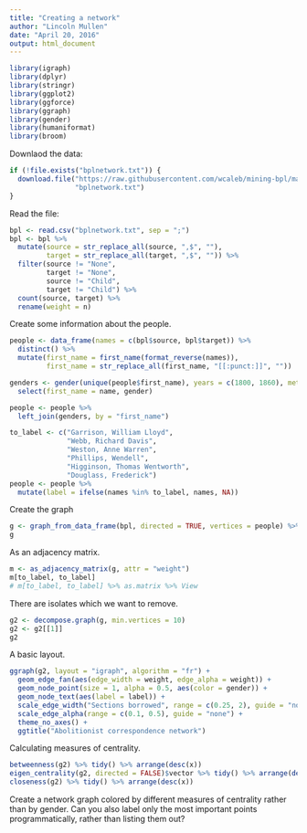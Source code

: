```yaml
---
title: "Creating a network"
author: "Lincoln Mullen"
date: "April 20, 2016"
output: html_document
---
```


```r
library(igraph)
library(dplyr)
library(stringr)
library(ggplot2)
library(ggforce)
library(ggraph)
library(gender)
library(humaniformat)
library(broom)
```

Downlaod the data:

```r
if (!file.exists("bplnetwork.txt")) {
  download.file("https://raw.githubusercontent.com/wcaleb/mining-bpl/master/bplnetwork.txt",
                "bplnetwork.txt")
}
```

Read the file:

```r
bpl <- read.csv("bplnetwork.txt", sep = ";")
bpl <- bpl %>% 
  mutate(source = str_replace_all(source, ",$", ""),
         target = str_replace_all(target, ",$", "")) %>% 
  filter(source != "None",
         target != "None",
         source != "Child",
         target != "Child") %>% 
  count(source, target) %>% 
  rename(weight = n)
```

Create some information about the people.

```r
people <- data_frame(names = c(bpl$source, bpl$target)) %>% 
  distinct() %>% 
  mutate(first_name = first_name(format_reverse(names)),
         first_name = str_replace_all(first_name, "[[:punct:]]", ""))

genders <- gender(unique(people$first_name), years = c(1800, 1860), method = "ipums") %>% 
  select(first_name = name, gender)

people <- people %>% 
  left_join(genders, by = "first_name")

to_label <- c("Garrison, William Lloyd",
              "Webb, Richard Davis",
              "Weston, Anne Warren", 
              "Phillips, Wendell",
              "Higginson, Thomas Wentworth",
              "Douglass, Frederick")
people <- people %>% 
  mutate(label = ifelse(names %in% to_label, names, NA))
```


Create the graph

```r
g <- graph_from_data_frame(bpl, directed = TRUE, vertices = people) %>% as_tbl_graph()
g
```

As an adjacency matrix.

```r
m <- as_adjacency_matrix(g, attr = "weight")
m[to_label, to_label] 
# m[to_label, to_label] %>% as.matrix %>% View
```

There are isolates which we want to remove.

```r
g2 <- decompose.graph(g, min.vertices = 10) 
g2 <- g2[[1]]
g2
```

A basic layout.

```r
ggraph(g2, layout = "igraph", algorithm = "fr") +
  geom_edge_fan(aes(edge_width = weight, edge_alpha = weight)) +
  geom_node_point(size = 1, alpha = 0.5, aes(color = gender)) +
  geom_node_text(aes(label = label)) +
  scale_edge_width("Sections borrowed", range = c(0.25, 2), guide = "none") + 
  scale_edge_alpha(range = c(0.1, 0.5), guide = "none") +
  theme_no_axes() +
  ggtitle("Abolitionist correspondence network") 
```

Calculating measures of centrality.

```r
betweenness(g2) %>% tidy() %>% arrange(desc(x))
eigen_centrality(g2, directed = FALSE)$vector %>% tidy() %>% arrange(desc(x))
closeness(g2) %>% tidy() %>% arrange(desc(x))
```

Create a network graph colored by different measures of centrality rather than by gender. Can you also label only the most important points programmatically, rather than listing them out?
